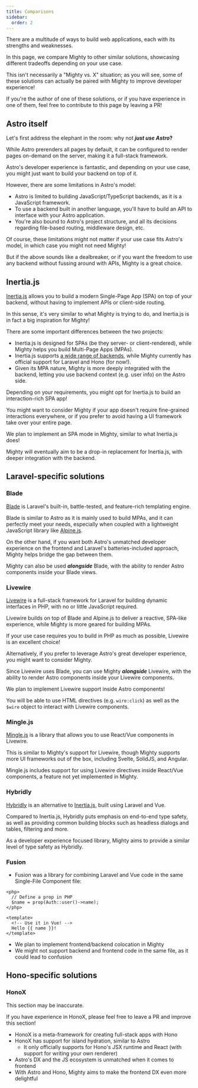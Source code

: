 ```yaml
---
title: Comparisons
sidebar:
  order: 2
---
```



There are a multitude of ways to build web applications, each with its strengths and weaknesses.

In this page, we compare Mighty to other similar solutions, showcasing different tradeoffs depending on your use case.

This isn't necessarily a "Mighty vs. X" situation; as you will see, some of these solutions can actually be paired with Mighty to improve developer experience!

<Aside>
  If you're the author of one of these solutions, or if you have experience in
  one of them, feel free to contribute to this page by leaving a PR!
</Aside>

## Astro itself

Let's first address the elephant in the room: why not **_just use Astro_?**

While Astro prerenders all pages by default, it can be configured to render pages on-demand on the server, making it a full-stack framework.

Astro's developer experience is fantastic, and depending on your use case, you might just want to build your backend on top of it.

However, there are some limitations in Astro's model:

- Astro is limited to building JavaScript/TypeScript backends, as it is a JavaScript framework.
- To use a backend built in another language, you'll have to build an API to interface with your Astro application.
- You're also bound to Astro's project structure, and all its decisions regarding file-based routing, middleware design, etc.

Of course, these limitations might not matter if your use case fits Astro's model, in which case you might not need Mighty!

But if the above sounds like a dealbreaker, or if you want the freedom to use any backend without fussing around with APIs, Mighty is a great choice.

## Inertia.js

[Inertia.js](https://inertiajs.com/) allows you to build a modern Single-Page App (SPA) on top of your backend, without having to implement APIs or client-side routing.

In this sense, it's very similar to what Mighty is trying to do, and Inertia.js is in fact a big inspiration for Mighty!

There are some important differences between the two projects:

- Inertia.js is designed for SPAs (be they server- or client-rendered), while Mighty helps you build Multi-Page Apps (MPAs).
- Inertia.js supports [a wide range of backends](https://inertiajs.com/community-adapters), while Mighty currently has official support for Laravel and Hono (for now!).
- Given its MPA nature, Mighty is more deeply integrated with the backend, letting you use backend context (e.g. user info) on the Astro side.

Depending on your requirements, you might opt for Inertia.js to build an interaction-rich SPA app!

You might want to consider Mighty if your app doesn't require fine-grained interactions everywhere, or if you prefer to avoid having a UI framework take over your entire page.

<Aside>
We plan to implement an SPA mode in Mighty, similar to what Inertia.js does!

Mighty will eventually aim to be a drop-in replacement for Inertia.js, with deeper integration with the backend.

</Aside>

## Laravel-specific solutions

### Blade

[Blade](https://laravel.com/docs/12.x/blade) is Laravel's built-in, battle-tested, and feature-rich templating engine.

Blade is similar to Astro as it is mainly used to build MPAs, and it can perfectly meet your needs, especially when coupled with a lightweight JavaScript library like [Alpine.js](https://alpinejs.dev/).

On the other hand, if you want both Astro's unmatched developer experience on the frontend and Laravel's batteries-included approach, Mighty helps bridge the gap between them.

Mighty can also be used **_alongside_** Blade, with the ability to render Astro components inside your Blade views.

### Livewire

[Livewire](https://livewire.laravel.com/) is a full-stack framework for Laravel for building dynamic interfaces in PHP, with no or little JavaScript required.

Livewire builds on top of Blade and Alpine.js to deliver a reactive, SPA-like experience, while Mighty is more geared for building MPAs.

If your use case requires you to build in PHP as much as possible, Livewire is an excellent choice!

Alternatively, if you prefer to leverage Astro's great developer experience, you might want to consider Mighty.

Since Livewire uses Blade, you can use Mighty **_alongside_** Livewire, with the ability to render Astro components inside your Livewire components.

<Aside>
We plan to implement Livewire support inside Astro components!

You will be able to use HTML directives (e.g. `wire:click`) as well as the `$wire` object to interact with Livewire components.

</Aside>

### Mingle.js

[Mingle.js](https://github.com/ijpatricio/mingle) is a library that allows you to use React/Vue components in Livewire.

This is similar to Mighty's support for Livewire, though Mighty supports more UI frameworks out of the box, including Svelte, SolidJS, and Angular.

Mingle.js includes support for using Livewire directives inside React/Vue components, a feature not yet implemented in Mighty.

### Hybridly

[Hybridly](https://hybridly.dev/) is an alternative to [Inertia.js](#inertiajs), built using Laravel and Vue.

Compared to Inertia.js, Hybridly puts emphasis on end-to-end type safety, as well as providing common building blocks such as headless dialogs and tables, filtering and more.

As a developer experience focused library, Mighty aims to provide a similar level of type safety as Hybridly.

### Fusion

- Fusion was a library for combining Laravel and Vue code in the same Single-File Component file:

```vue
<php>
  // Define a prop in PHP
  $name = prop(Auth::user()->name);
</php>

<template>
  <!-- Use it in Vue! -->
  Hello {{ name }}!
</template>
```

- We plan to implement frontend/backend colocation in Mighty
- We might not support backend and frontend code in the same file, as it could lead to confusion

## Hono-specific solutions

### HonoX

<Aside type="caution">
This section may be inaccurate.

If you have experience in HonoX, please feel free to leave a PR and improve this section!

</Aside>

- HonoX is a meta-framework for creating full-stack apps with Hono
- HonoX has support for island hydration, similar to Astro
  - It only officially supports for Hono's JSX runtime and React (with support for writing your own renderer)
- Astro's DX and the JS ecosystem is unmatched when it comes to frontend
- With Astro and Hono, Mighty aims to make the frontend DX even more delightful

